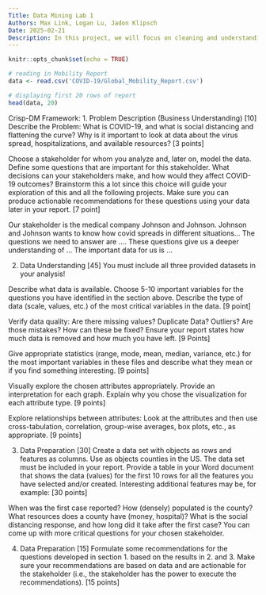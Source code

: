 ```yaml
---
Title: Data Mining Lab 1
Authors: Max Link, Logan Lu, Jadon Klipsch
Date: 2025-02-21
Description: In this project, we will focus on cleaning and understanding the data. We will follow the Crisp-DM framework 
---
```


```r
knitr::opts_chunk$set(echo = TRUE)
```

```r
# reading in Mobility Report
data <- read.csv('COVID-19/Global_Mobility_Report.csv')

# displaying first 20 rows of report
head(data, 20)
```

Crisp-DM Framework:
1. Problem Description (Business Understanding) [10]
Describe the Problem: What is COVID-19, and what is social distancing and flattening the
curve? Why is it important to look at data about the virus spread, hospitalizations, and
available resources? [3 points]

Choose a stakeholder for whom you analyze and, later on, model the data. Define some
questions that are important for this stakeholder. What decisions can your stakeholders make, and how would they affect COVID-19 outcomes? Brainstorm this a lot since this choice will guide your exploration of this and all the following projects. Make sure you can produce actionable recommendations for these questions using your data later in your report. [7 point]

Our stakeholder is the medical company Johnson and Johnson. Johnson and Johnson wants to know how covid spreads in different situations… The questions we need to answer are …. These questions give us a deeper understanding of … The important data for us is …


 2. Data Understanding [45]
 You must include all three provided datasets in your analysis!

Describe what data is available. Choose 5-10 important variables for the questions you have identified in the section above. Describe the type of data (scale, values, etc.) of the most critical variables in the data. [9 point]


Verify data quality: Are there missing values? Duplicate Data? Outliers? Are those mistakes? How can these be fixed? Ensure your report states how much data is removed and how much you have left. [9 Points]


Give appropriate statistics (range, mode, mean, median, variance, etc.) for the most important variables in these files and describe what they mean or if you find something interesting. [9 points]


Visually explore the chosen attributes appropriately. Provide an interpretation for each graph. Explain why you chose the visualization for each attribute type. [9 points]


Explore relationships between attributes: Look at the attributes and then use cross-tabulation, correlation, group-wise averages, box plots, etc., as appropriate. [9 points]


3. Data Preparation [30]
Create a data set with objects as rows and features as columns. Use as objects counties in the US. The data set must be included in your report. Provide a table in your Word document that shows the data (values) for the first 10 rows for all the features you have selected and/or created. Interesting additional features may be, for example: [30 points]


When was the first case reported?
How (densely) populated is the county?
What resources does a county have (money, hospital)?
What is the social distancing response, and how long did it take after the first case?
You can come up with more critical questions for your chosen stakeholder.


4. Data Preparation [15]
Formulate some recommendations for the questions developed in section 1. based on the results in 2. and 3. Make sure your recommendations are based on data and are actionable for the stakeholder (i.e., the stakeholder has the power to execute the recommendations). [15 points]
